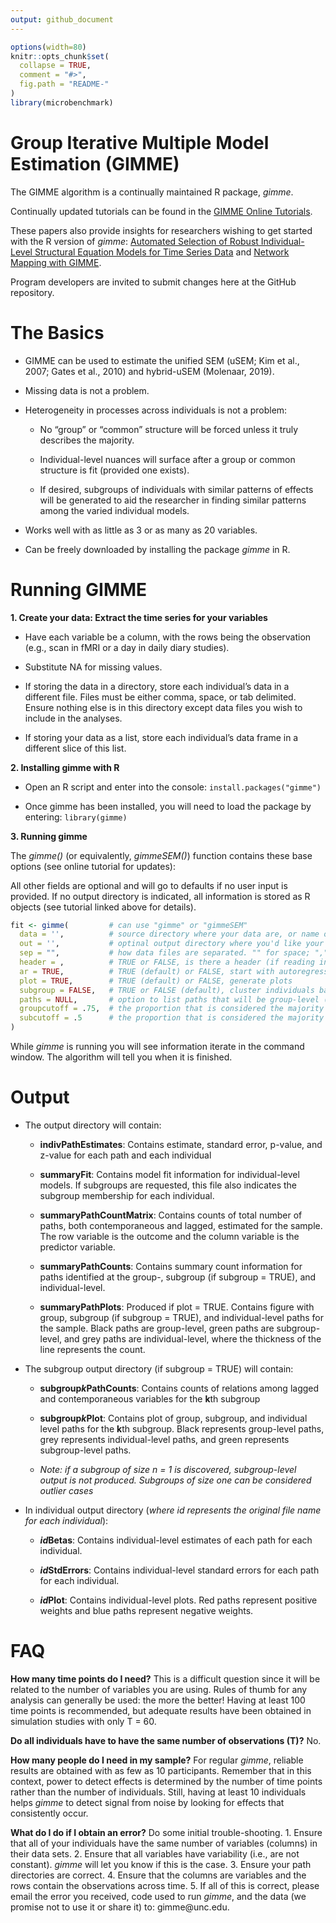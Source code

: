 ```yaml
---
output: github_document
---
```


<!-- README.md is generated from README.Rmd. Please edit that file -->

```r
options(width=80)
knitr::opts_chunk$set(
  collapse = TRUE,
  comment = "#>",
  fig.path = "README-"
)
library(microbenchmark)
```

# **Group Iterative Multiple Model Estimation (GIMME)**

The GIMME algorithm is a continually maintained R package, *gimme*.

Continually updated tutorials can be found in the [GIMME Online Tutorials](http://gimme.web.unc.edu/63-2/).

These papers also provide insights for researchers wishing to get started with the R version of *gimme*: [Automated Selection of Robust Individual-Level Structural Equation Models for Time Series Data](http://gimme.web.unc.edu/files/2014/12/Lane-Gates-2017-SEM-gimme.pdf) and [Network Mapping with GIMME](https://www.ncbi.nlm.nih.gov/pmc/articles/PMC6181449/pdf/nihms-1502668.pdf).

Program developers are invited to submit changes here at the GitHub repository. 

# **The Basics**


+ GIMME can be used to estimate the unified SEM (uSEM; Kim et al., 2007; Gates et al., 2010) and hybrid-uSEM (Molenaar, 2019).

+ Missing data is not a problem. 

+ Heterogeneity in processes across individuals is not a problem: 
  
    + No "group" or "common" structure will be forced unless it truly describes the majority. 
      
    + Individual-level nuances will surface after a group or common structure is fit (provided one exists).
    
    + If desired, subgroups of individuals with similar patterns of effects will be generated to aid the researcher in finding similar patterns among the varied individual models. 
 
+ Works well with as little as 3 or as many as 20 variables.
  
+ Can be freely downloaded by installing the package *gimme* in R.

 \newpage
 
# **Running GIMME**

__1. Create your data: Extract the time series for your variables__

  + Have each variable be a column, with the rows being the observation (e.g., scan in fMRI or a day in daily diary studies).
  
  + Substitute NA for missing values.
  
  + If storing the data in a directory, store each individual's data in a different file. Files must be either comma, space, or tab delimited. Ensure nothing else is in this directory except data files you wish to include in the analyses. 
  
  + If storing your data as a list, store each individual's data frame in a different slice of this list. 
  
__2. Installing gimme with R__

  + Open an R script and enter into the console: `install.packages("gimme")`
  
  + Once gimme has been installed, you will need to load the package by entering: `library(gimme)`

__3. Running gimme__

   The *gimme()* (or equivalently, *gimmeSEM()*) function contains these base options (see online tutorial for updates):
   
   All other fields are optional and will go to defaults if no user input is provided. If no output directory is indicated, all information is stored as R objects (see tutorial linked above for details).
```r
fit <- gimme(         # can use "gimme" or "gimmeSEM"
  data = '',          # source directory where your data are, or name of list
  out = '',           # optinal output directory where you'd like your output to go
  sep = "",           # how data files are separated. "" for space; "," for comma, "/t" for tab-delimited 
  header = ,          # TRUE or FALSE, is there a header (if reading in from directory)
  ar = TRUE,          # TRUE (default) or FALSE, start with autoregressive paths open
  plot = TRUE,        # TRUE (default) or FALSE, generate plots
  subgroup = FALSE,   # TRUE or FALSE (default), cluster individuals based on similarities in effects
  paths = NULL,       # option to list paths that will be group-level (semi-confirmatory)
  groupcutoff = .75,  # the proportion that is considered the majority at the group level
  subcutoff = .5      # the proportion that is considered the majority at the subgroup level
)        
```
While *gimme* is running you will see information iterate in the command window. The algorithm will tell you when it is finished.


# **Output**

* The output directory will contain:

    + __indivPathEstimates__: Contains estimate, standard error, p-value, and z-value for each path and each individual 
  
    + __summaryFit__: Contains model fit information for individual-level models. If subgroups are requested, this file also indicates the subgroup membership for each individual.
  
    + __summaryPathCountMatrix__: Contains counts of total number of paths, both contemporaneous and lagged, estimated for the sample. The row variable is the outcome and the column variable is the predictor variable.
  
    + __summaryPathCounts__: Contains summary count information for paths identified at the group-, subgroup (if subgroup = TRUE), and individual-level.
  
    + __summaryPathPlots__: Produced if plot = TRUE. Contains figure with group, subgroup (if subgroup = TRUE), and individual-level paths for the sample. Black paths are group-level, green paths are subgroup-level, and grey paths are individual-level, where the thickness of the line represents the count.
  
* The subgroup output directory (if subgroup = TRUE) will contain:

    + __subgroup*k*PathCounts__: Contains counts of relations among lagged and contemporaneous variables for the **k**th subgroup
  
    + __subgroup*k*Plot__: Contains plot of group, subgroup, and individual level paths for the **k**th subgroup. Black represents group-level paths, grey represents individual-level paths, and green represents subgroup-level paths.
    
    + *Note: if a subgroup of size n = 1 is discovered, subgroup-level output is not produced. Subgroups of size one can be considered outlier cases* 

* In individual output directory (*where id represents the original file name for each individual*):

    + __*id*Betas__: Contains individual-level estimates of each path for each individual.
    
    + __*id*StdErrors__: Contains individual-level standard errors for each path for each individual.
    
    + __*id*Plot__: Contains individual-level plots. Red paths represent positive weights and blue paths represent negative weights.

# **FAQ**

**How many time points do I need?**
This is a difficult question since it will be related to the number of variables you are using. Rules of thumb for any analysis can generally be used: the more the better! Having at least 100 time points is recommended, but adequate results have been obtained in simulation studies with only T = 60. 

**Do all individuals have to have the same number of observations (T)?**
No. 

**How many people do I need in my sample?**
For regular *gimme*, reliable results are obtained with as few as 10 participants. Remember that in this context, power to detect effects is determined by the number of time points rather than the number of individuals. Still, having at least 10 individuals helps *gimme* to detect signal from noise by looking for effects that consistently occur. 

**What do I do if I obtain an error?**
Do some initial trouble-shooting. 
1. Ensure that all of your individuals have the same number of variables (columns) in their data sets. 
2. Ensure that all variables have variability (i.e., are not constant). *gimme* will let you know if this is the case. 
3. Ensure your path directories are correct. 
4. Ensure that the columns are variables and the rows contain the observations across time. 
5. If all of this is correct, please email the error you received, code used to run *gimme*, and the data (we promise not to use it or share it) to: gimme@unc.edu. 












      